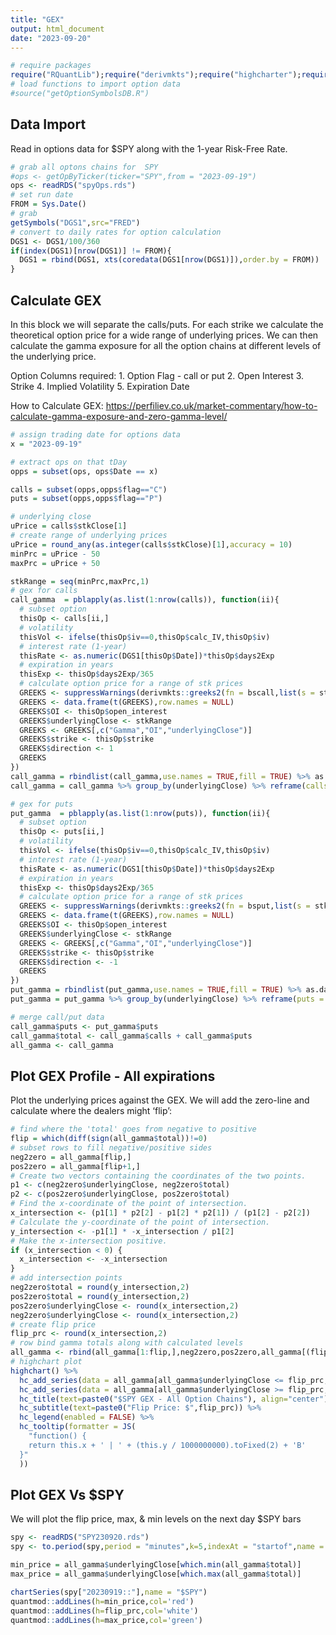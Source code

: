 ```yaml
---
title: "GEX"
output: html_document
date: "2023-09-20"
---
```


```r
# require packages
require("RQuantLib");require("derivmkts");require("highcharter");require("dplyr");require("quantmod");require("plyr");require("pbapply")
# load functions to import option data
#source("getOptionSymbolsDB.R")
```

## Data Import

Read in options data for $SPY along with the 1-year Risk-Free Rate.
```r
# grab all optons chains for  SPY
#ops <- getOpByTicker(ticker="SPY",from = "2023-09-19")
ops <- readRDS("spyOps.rds")
# set run date
FROM = Sys.Date()
# grab 
getSymbols("DGS1",src="FRED")
# convert to daily rates for option calculation
DGS1 <- DGS1/100/360
if(index(DGS1)[nrow(DGS1)] != FROM){
  DGS1 = rbind(DGS1, xts(coredata(DGS1[nrow(DGS1)]),order.by = FROM))
}

```

## Calculate GEX

In this block we will separate the calls/puts. For each strike we calculate the theoretical option price for a wide range of underlying prices. We can then calculate the gamma exposure for all the option chains at different levels of the underlying price.

Option Columns required:
1. Option Flag - call or put
2. Open Interest
3. Strike
4. Implied Volatility
5. Expiration Date

How to Calculate GEX: <https://perfiliev.co.uk/market-commentary/how-to-calculate-gamma-exposure-and-zero-gamma-level/>
```r

# assign trading date for options data
x = "2023-09-19"

# extract ops on that tDay
opps = subset(ops, ops$Date == x)

calls = subset(opps,opps$flag=="C")
puts = subset(opps,opps$flag=="P")

# underlying close
uPrice = calls$stkClose[1]
# create range of underlying prices
uPrice = round_any(as.integer(calls$stkClose)[1],accuracy = 10)
minPrc = uPrice - 50
maxPrc = uPrice + 50

stkRange = seq(minPrc,maxPrc,1)
# gex for calls
call_gamma  = pblapply(as.list(1:nrow(calls)), function(ii){
  # subset option
  thisOp <- calls[ii,]
  # volatility
  thisVol <- ifelse(thisOp$iv==0,thisOp$calc_IV,thisOp$iv)
  # interest rate (1-year)
  thisRate <- as.numeric(DGS1[thisOp$Date])*thisOp$days2Exp
  # expiration in years
  thisExp <- thisOp$days2Exp/365
  # calculate option price for a range of stk prices
  GREEKS <- suppressWarnings(derivmkts::greeks2(fn = bscall,list(s = stkRange,k = thisOp$strike, v = thisVol,r = thisRate,tt = thisExp,d = 0)))
  GREEKS <- data.frame(t(GREEKS),row.names = NULL)
  GREEKS$OI <- thisOp$open_interest
  GREEKS$underlyingClose <- stkRange
  GREEKS <- GREEKS[,c("Gamma","OI","underlyingClose")]
  GREEKS$strike <- thisOp$strike
  GREEKS$direction <- 1
  GREEKS
})
call_gamma = rbindlist(call_gamma,use.names = TRUE,fill = TRUE) %>% as.data.frame
call_gamma = call_gamma %>% group_by(underlyingClose) %>% reframe(calls = sum(Gamma*100*OI*underlyingClose*underlyingClose*0.01*direction))

# gex for puts
put_gamma  = pblapply(as.list(1:nrow(puts)), function(ii){
  # subset option
  thisOp <- puts[ii,]
  # volatility
  thisVol <- ifelse(thisOp$iv==0,thisOp$calc_IV,thisOp$iv)
  # interest rate (1-year)
  thisRate <- as.numeric(DGS1[thisOp$Date])*thisOp$days2Exp
  # expiration in years
  thisExp <- thisOp$days2Exp/365
  # calculate option price for a range of stk prices
  GREEKS <- suppressWarnings(derivmkts::greeks2(fn = bsput,list(s = stkRange,k = thisOp$strike, v = thisVol,r = thisRate,tt = thisExp,d = 0)))
  GREEKS <- data.frame(t(GREEKS),row.names = NULL)
  GREEKS$OI <- thisOp$open_interest
  GREEKS$underlyingClose <- stkRange
  GREEKS <- GREEKS[,c("Gamma","OI","underlyingClose")]
  GREEKS$strike <- thisOp$strike
  GREEKS$direction <- -1
  GREEKS
})
put_gamma = rbindlist(put_gamma,use.names = TRUE,fill = TRUE) %>% as.data.frame
put_gamma = put_gamma %>% group_by(underlyingClose) %>% reframe(puts = sum(Gamma*100*OI*underlyingClose*underlyingClose*0.01*direction))

# merge call/put data
call_gamma$puts <- put_gamma$puts
call_gamma$total <- call_gamma$calls + call_gamma$puts
all_gamma <- call_gamma

```


## Plot GEX Profile - All expirations

Plot the underlying prices against the GEX. We will add the zero-line and calculate where the dealers might 'flip':
```r
# find where the 'total' goes from negative to positive
flip = which(diff(sign(all_gamma$total))!=0)
# subset rows to fill negative/positive sides
neg2zero = all_gamma[flip,]
pos2zero = all_gamma[flip+1,]
# Create two vectors containing the coordinates of the two points.
p1 <- c(neg2zero$underlyingClose, neg2zero$total)
p2 <- c(pos2zero$underlyingClose, pos2zero$total)
# Find the x-coordinate of the point of intersection.
x_intersection <- (p1[1] * p2[2] - p1[2] * p2[1]) / (p1[2] - p2[2])
# Calculate the y-coordinate of the point of intersection.
y_intersection <- -p1[1] * -x_intersection / p1[2]
# Make the x-intersection positive.
if (x_intersection < 0) {
  x_intersection <- -x_intersection
}
# add intersection points 
neg2zero$total = round(y_intersection,2)
pos2zero$total = round(y_intersection,2)
pos2zero$underlyingClose <- round(x_intersection,2)
neg2zero$underlyingClose <- round(x_intersection,2)
# create flip price
flip_prc <- round(x_intersection,2)
# row bind gamma totals along with calculated levels
all_gamma <- rbind(all_gamma[1:flip,],neg2zero,pos2zero,all_gamma[(flip+1):nrow(all_gamma),])
# highchart plot
highchart() %>%
  hc_add_series(data = all_gamma[all_gamma$underlyingClose <= flip_prc,],hcaes(x = 'underlyingClose', y = 'total'), type = 'area',color='red') %>% 
  hc_add_series(data = all_gamma[all_gamma$underlyingClose >= flip_prc,],hcaes(x = 'underlyingClose', y = 'total'), type = 'area',color='green') %>%
  hc_title(text=paste0("$SPY GEX - All Option Chains"), align="center") %>%
  hc_subtitle(text=paste0("Flip Price: $",flip_prc)) %>%
  hc_legend(enabled = FALSE) %>%
  hc_tooltip(formatter = JS(
    "function() {
    return this.x + ' | ' + (this.y / 1000000000).toFixed(2) + 'B'
  }"
  ))

```





## Plot GEX Vs $SPY

We will plot the flip price, max, & min levels on the next day $SPY bars
```r
spy <- readRDS("SPY230920.rds")
spy <- to.period(spy,period = "minutes",k=5,indexAt = "startof",name = "SPY",OHLC = TRUE)

min_price = all_gamma$underlyingClose[which.min(all_gamma$total)]
max_price = all_gamma$underlyingClose[which.max(all_gamma$total)]

chartSeries(spy["20230919::"],name = "$SPY")
quantmod::addLines(h=min_price,col='red')
quantmod::addLines(h=flip_prc,col='white')
quantmod::addLines(h=max_price,col='green')

```
